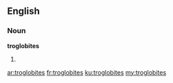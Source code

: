 ==English==

===Noun===
'''troglobites'''

# {{plural of|troglobite}}

[[ar:troglobites]]
[[fr:troglobites]]
[[ku:troglobites]]
[[my:troglobites]]